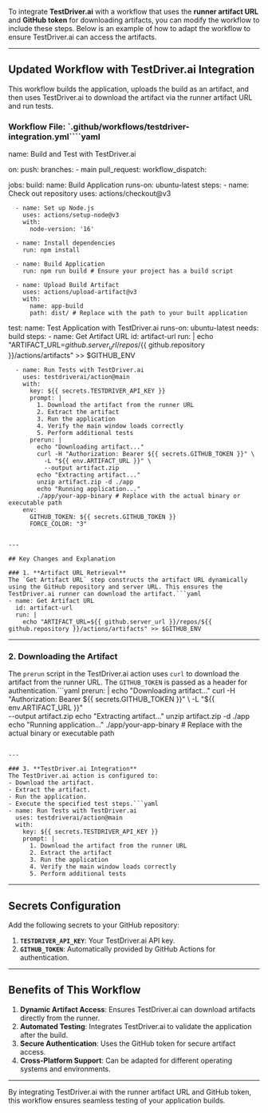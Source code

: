 To integrate **TestDriver.ai** with a workflow that uses the **runner artifact URL** and **GitHub token** for downloading artifacts, you can modify the workflow to include these steps. Below is an example of how to adapt the workflow to ensure TestDriver.ai can access the artifacts.

---

## Updated Workflow with TestDriver.ai Integration

This workflow builds the application, uploads the build as an artifact, and then uses TestDriver.ai to download the artifact via the runner artifact URL and run tests.

### Workflow File: `.github/workflows/testdriver-integration.yml````yaml
name: Build and Test with TestDriver.ai

on:
  push:
    branches:
      - main
  pull_request:
  workflow_dispatch:

jobs:
  build:
    name: Build Application
    runs-on: ubuntu-latest
    steps:
      - name: Check out repository
        uses: actions/checkout@v3

      - name: Set up Node.js
        uses: actions/setup-node@v3
        with:
          node-version: '16'

      - name: Install dependencies
        run: npm install

      - name: Build Application
        run: npm run build # Ensure your project has a build script

      - name: Upload Build Artifact
        uses: actions/upload-artifact@v3
        with:
          name: app-build
          path: dist/ # Replace with the path to your built application

  test:
    name: Test Application with TestDriver.ai
    runs-on: ubuntu-latest
    needs: build
    steps:
      - name: Get Artifact URL
        id: artifact-url
        run: |
          echo "ARTIFACT_URL=${{ github.server_url }}/repos/${{ github.repository }}/actions/artifacts" >> $GITHUB_ENV

      - name: Run Tests with TestDriver.ai
        uses: testdriverai/action@main
        with:
          key: ${{ secrets.TESTDRIVER_API_KEY }}
          prompt: |
            1. Download the artifact from the runner URL
            2. Extract the artifact
            3. Run the application
            4. Verify the main window loads correctly
            5. Perform additional tests
          prerun: |
            echo "Downloading artifact..."
            curl -H "Authorization: Bearer ${{ secrets.GITHUB_TOKEN }}" \
              -L "${{ env.ARTIFACT_URL }}" \
              --output artifact.zip
            echo "Extracting artifact..."
            unzip artifact.zip -d ./app
            echo "Running application..."
            ./app/your-app-binary # Replace with the actual binary or executable path
        env:
          GITHUB_TOKEN: ${{ secrets.GITHUB_TOKEN }}
          FORCE_COLOR: "3"

```

---

## Key Changes and Explanation

### 1. **Artifact URL Retrieval**
The `Get Artifact URL` step constructs the artifact URL dynamically using the GitHub repository and server URL. This ensures the TestDriver.ai runner can download the artifact.```yaml
- name: Get Artifact URL
  id: artifact-url
  run: |
    echo "ARTIFACT_URL=${{ github.server_url }}/repos/${{ github.repository }}/actions/artifacts" >> $GITHUB_ENV

```

---

### 2. **Downloading the Artifact**
The `prerun` script in the TestDriver.ai action uses `curl` to download the artifact from the runner URL. The `GITHUB_TOKEN` is passed as a header for authentication.```yaml
prerun: |
  echo "Downloading artifact..."
  curl -H "Authorization: Bearer ${{ secrets.GITHUB_TOKEN }}" \
    -L "${{ env.ARTIFACT_URL }}" \
    --output artifact.zip
  echo "Extracting artifact..."
  unzip artifact.zip -d ./app
  echo "Running application..."
  ./app/your-app-binary # Replace with the actual binary or executable path

```

---

### 3. **TestDriver.ai Integration**
The TestDriver.ai action is configured to:
- Download the artifact.
- Extract the artifact.
- Run the application.
- Execute the specified test steps.```yaml
- name: Run Tests with TestDriver.ai
  uses: testdriverai/action@main
  with:
    key: ${{ secrets.TESTDRIVER_API_KEY }}
    prompt: |
      1. Download the artifact from the runner URL
      2. Extract the artifact
      3. Run the application
      4. Verify the main window loads correctly
      5. Perform additional tests

```

---

## Secrets Configuration

Add the following secrets to your GitHub repository:
1. **`TESTDRIVER_API_KEY`**: Your TestDriver.ai API key.
2. **`GITHUB_TOKEN`**: Automatically provided by GitHub Actions for authentication.

---

## Benefits of This Workflow

1. **Dynamic Artifact Access**: Ensures TestDriver.ai can download artifacts directly from the runner.
2. **Automated Testing**: Integrates TestDriver.ai to validate the application after the build.
3. **Secure Authentication**: Uses the GitHub token for secure artifact access.
4. **Cross-Platform Support**: Can be adapted for different operating systems and environments.

---

By integrating TestDriver.ai with the runner artifact URL and GitHub token, this workflow ensures seamless testing of your application builds.

